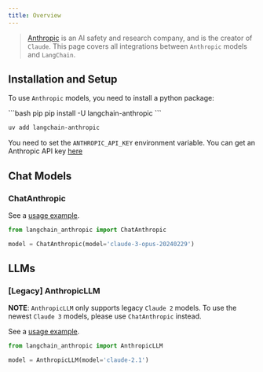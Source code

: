 ```yaml
---
title: Overview
---
```


>[Anthropic](https://www.anthropic.com/) is an AI safety and research company, and is the creator of `Claude`.
This page covers all integrations between `Anthropic` models and `LangChain`.

## Installation and Setup

To use `Anthropic` models, you need to install a python package:

<CodeGroup>
```bash pip
pip install -U langchain-anthropic
```

```bash uv
uv add langchain-anthropic
```
</CodeGroup>

You need to set the `ANTHROPIC_API_KEY` environment variable.
You can get an Anthropic API key [here](https://console.anthropic.com/settings/keys)

## Chat Models

### ChatAnthropic

See a [usage example](/oss/integrations/chat/anthropic).

```python
from langchain_anthropic import ChatAnthropic

model = ChatAnthropic(model='claude-3-opus-20240229')
```


## LLMs

### [Legacy] AnthropicLLM

**NOTE**: `AnthropicLLM` only supports legacy `Claude 2` models.
To use the newest `Claude 3` models, please use `ChatAnthropic` instead.

See a [usage example](/oss/integrations/llms/anthropic).

```python
from langchain_anthropic import AnthropicLLM

model = AnthropicLLM(model='claude-2.1')
```
